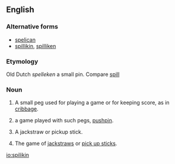 ==English==

===Alternative forms===
* [[spelican]]
* [[spillikin]], [[spilliken]]

===Etymology===
Old Dutch ''spelleken'' a small pin. Compare [[spill]]

===Noun===
{{en-noun}}

# {{label|en|cribbage}} A small peg used for playing a game or for keeping score, as in [[cribbage]].
# {{label|en|in the plural}} a game played with such pegs, [[pushpin]].
# A jackstraw or pickup stick.
# {{label|en|in the plural}} The game of [[jackstraw]]s or [[pick up sticks]].

[[io:spilikin]]